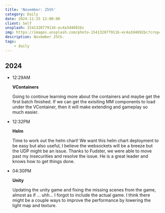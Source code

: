 ```yaml
---
title: 'November: 25th'
category: Daily
date: 2024-11-25 12:00:00
client: Self
unsplash: 1541320779116-ec4a3d4692bc
img: https://images.unsplash.com/photo-1541320779116-ec4a3d4692bc?crop=entropy&cs=srgb&fm=jpg&ixid=MnwzNjM5Nzd8MHwxfHJhbmRvbXx8fHx8fHx8fDE2ODE3NDg2ODY&ixlib=rb-4.0.3&q=85
description: November 25th.
tags:
    - daily
---
```



## 2024

-   12:29AM

    **VContainers**

    Going to continue learning more about the containers and maybe get the first batch finished.
    If we can get the exisiting MM components to load under the VContainer, then it will make extending and gameplay so much easier.

-   12:32PM

    **Helm**

    Time to work out the helm chart!
    We want this helm chart deployment to be easy but also useful, I believe the websockets will be a breeze but the UDP might be an issue.
    Thanks to Fudster, we were able to move past my insecurities and resolve the issue.
    He is a great leader and knows how to get things done.

-   04:30PM

    **Unity**

    Updating the unity game and fixing the missing scenes from the game, almost as if ... uhh... I forgot to include the actual game.
    I think there might be a couple ways to improve the performance by lowering the light map and texture.